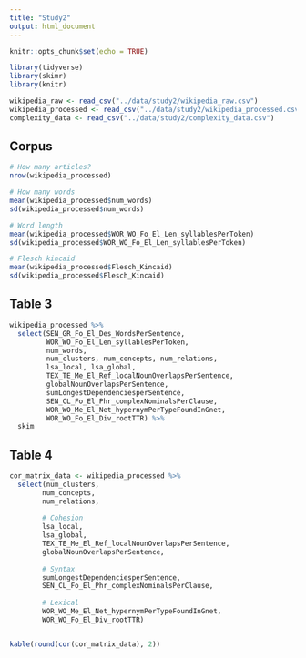 ```yaml
---
title: "Study2"
output: html_document
---
```


```r
knitr::opts_chunk$set(echo = TRUE)
```

```r
library(tidyverse)
library(skimr)
library(knitr)
```

```r
wikipedia_raw <- read_csv("../data/study2/wikipedia_raw.csv")
wikipedia_processed <- read_csv("../data/study2/wikipedia_processed.csv")
complexity_data <- read_csv("../data/study2/complexity_data.csv")
```

## Corpus

```r
# How many articles?
nrow(wikipedia_processed)
```

```r
# How many words
mean(wikipedia_processed$num_words)
sd(wikipedia_processed$num_words)
```

```r
# Word length
mean(wikipedia_processed$WOR_WO_Fo_El_Len_syllablesPerToken)
sd(wikipedia_processed$WOR_WO_Fo_El_Len_syllablesPerToken)
```

```r
# Flesch kincaid
mean(wikipedia_processed$Flesch_Kincaid)
sd(wikipedia_processed$Flesch_Kincaid)
```

## Table 3

```r
wikipedia_processed %>%
  select(SEN_GR_Fo_El_Des_WordsPerSentence,
         WOR_WO_Fo_El_Len_syllablesPerToken,
         num_words,
         num_clusters, num_concepts, num_relations, 
         lsa_local, lsa_global, 
         TEX_TE_Me_El_Ref_localNounOverlapsPerSentence, 
         globalNounOverlapsPerSentence, 
         sumLongestDependenciesperSentence, 
         SEN_CL_Fo_El_Phr_complexNominalsPerClause, 
         WOR_WO_Me_El_Net_hypernymPerTypeFoundInGnet, 
         WOR_WO_Fo_El_Div_rootTTR) %>% 
  skim
```

## Table 4

```r
cor_matrix_data <- wikipedia_processed %>%
  select(num_clusters, 
        num_concepts,
        num_relations,
        
        # Cohesion
        lsa_local, 
        lsa_global, 
        TEX_TE_Me_El_Ref_localNounOverlapsPerSentence, 
        globalNounOverlapsPerSentence,
        
        # Syntax
        sumLongestDependenciesperSentence,
        SEN_CL_Fo_El_Phr_complexNominalsPerClause,
        
        # Lexical
        WOR_WO_Me_El_Net_hypernymPerTypeFoundInGnet,
        WOR_WO_Fo_El_Div_rootTTR)


kable(round(cor(cor_matrix_data), 2))
```

